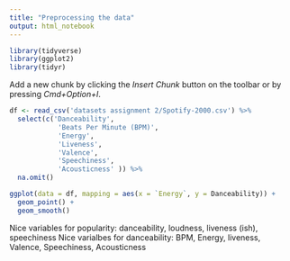 ```yaml
---
title: "Preprocessing the data"
output: html_notebook
---
```


```r
library(tidyverse)
library(ggplot2)
library(tidyr)
```

Add a new chunk by clicking the *Insert Chunk* button on the toolbar or by pressing *Cmd+Option+I*.
```r
df <- read_csv('datasets assignment 2/Spotify-2000.csv') %>%
  select(c('Danceability',
            'Beats Per Minute (BPM)',
            'Energy',
            'Liveness',
            'Valence',
            'Speechiness',
            'Acousticness' )) %>%
  na.omit()
```

```r
ggplot(data = df, mapping = aes(x = `Energy`, y = Danceability)) +
  geom_point() +
  geom_smooth()
```

Nice variables for popularity: danceability, loudness, liveness (ish), speechiness
Nice varialbes for danceability: BPM, Energy, liveness, Valence, Speechiness, Acousticness
